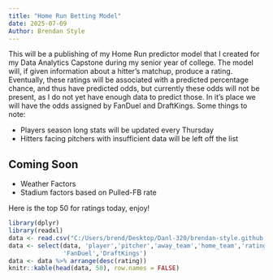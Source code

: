 ```yaml
---
title: "Home Run Betting Model"
date: 2025-07-09
Author: Brendan Style
---
```


This will be a publishing of my Home Run predictor model that I created for my
Data Analytics Capstone during my senior year of college. The model will, if given
information about a hitter's matchup, produce a rating. Eventually, these ratings
will be associated with a predicted percentage chance, and thus have predicted odds,
but currently these odds will not be present, as I do not yet have enough data to predict
those. In it's place we will have the odds assigned by FanDuel and DraftKings. 
Some things to note: <br>

- Players season long stats will be updated every Thursday
- Hitters facing pitchers with insufficient data will be left off the list

## Coming Soon
- Weather Factors
- Stadium factors based on Pulled-FB rate

Here is the top 50 for ratings today, enjoy!


```r
library(dplyr)
library(readxl)
data <- read.csv("C:/Users/brend/Desktop/Danl-320/brendan-style.github.io/daily_lineups.csv")
data <- select(data, 'player','pitcher','away_team','home_team','rating',
               'FanDuel','DraftKings')
data <- data %>% arrange(desc(rating))
knitr::kable(head(data, 50), row.names = FALSE)
```